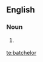 ==English==

===Noun===
{{en-noun}}

# {{British}} {{alternative spelling of|[[bachelor]]}}

[[te:batchelor]]
